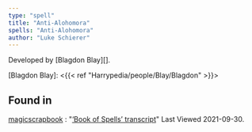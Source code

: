 ```yaml
---
type: "spell"
title: "Anti-Alohomora"
spells: "Anti-Alohomora"
author: "Luke Schierer"
---
```


Developed by [Blagdon Blay][].

[Blagdon Blay]: <{{< ref "Harrypedia/people/Blay/Blagdon" >}}>

## Found in

[magicscrapbook](https://magicscrapbook.tumblr.com/)
:   "[‘Book of Spells’ transcript](https://magicscrapbook.tumblr.com/post/162085200042/book-of-spells-transcript)"
    Last Viewed 2021-09-30.

